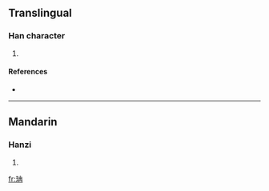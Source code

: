 ==Translingual==

===Han character===
{{Han char|rn=96|rad=玉|as=05|sn=9|four=1515<sub>7</sub>|canj=一土土月 (MGGB)}}

# {{defn|Han|sort=玉05}}

====References====
* {{Han ref|kx=0729.130|dkj=20907|dj=1141.050|hdz=21106.110|uh=73C3|ud=29635|bh=CFD3|bd=53203}}

----

==Mandarin==

===Hanzi===
{{cmn-hanzi|pin=[[rǎn]] ([[ran3]])|wg=jan<sup>3</sup>}}

# {{defn|Mandarin}}

[[fr:珃]]